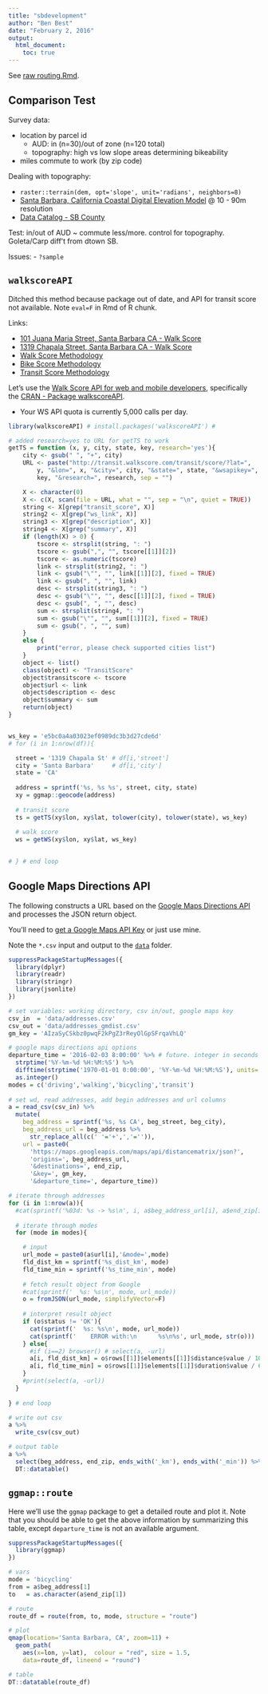 ```yaml
---
title: "sbdevelopment"
author: "Ben Best"
date: "February 2, 2016"
output:
  html_document:
    toc: true
---
```


See [raw routing.Rmd](https://raw.githubusercontent.com/bbest/sbdev/gh-pages/routing.Rmd).

## Comparison Test

Survey data:

- location by parcel id
    - AUD: in (n=30)/out of zone (n=120 total)
    - topography: high vs low slope areas determining bikeability
- miles commute to work (by zip code)

Dealing with topography:

- `raster::terrain(dem, opt='slope', unit='radians', neighbors=8)`
- [Santa Barbara, California Coastal Digital Elevation Model](http://www.ngdc.noaa.gov/docucomp/page?xml=NOAA/NESDIS/NGDC/MGG/DEM/iso/xml/603.xml&view=getDataView&header=none) @ 10 - 90m resolution
- [Data Catalog - SB County](http://cosb.countyofsb.org/gis/default.aspx?id=2802)



Test: in/out of AUD ~ commute less/more. control for topography. Goleta/Carp diff't from dtown SB.

Issues:
- `?sample`

## `walkscoreAPI`

Ditched this method because package out of date, and API for transit score not available. Note `eval=F` in Rmd of R chunk.

Links:

* [101 Juana Maria Street, Santa Barbara CA - Walk Score](https://www.walkscore.com/score/101-juana-maria-st-santa-barbara-ca-93103)
* [1319 Chapala Street, Santa Barbara CA - Walk Score](https://www.walkscore.com/score/1319-chapala-st-santa-barbara-ca-93101)
* [Walk Score Methodology](https://www.walkscore.com/methodology.shtml)
* [Bike Score Methodology](https://www.walkscore.com/bike-score-methodology.shtml)
* [Transit Score Methodology](https://www.walkscore.com/transit-score-methodology.shtml)

Let's use the [Walk Score API for web and mobile developers](https://www.walkscore.com/professional/api.php), specifically the [CRAN - Package walkscoreAPI](https://cran.r-project.org/web/packages/walkscoreAPI/).

- Your WS API quota is currently 5,000 calls per day.

```r
library(walkscoreAPI) # install.packages('walkscoreAPI') # 

# added research=yes to URL for getTS to work
getTS = function (x, y, city, state, key, research='yes'){
    city <- gsub(" ", "+", city)
    URL <- paste("http://transit.walkscore.com/transit/score/?lat=", 
        y, "&lon=", x, "&city=", city, "&state=", state, "&wsapikey=", 
        key, "&research=", research, sep = "")

    X <- character(0)
    X <- c(X, scan(file = URL, what = "", sep = "\n", quiet = TRUE))
    string <- X[grep("transit_score", X)]
    string2 <- X[grep("ws_link", X)]
    string3 <- X[grep("description", X)]
    string4 <- X[grep("summary", X)]
    if (length(X) > 0) {
        tscore <- strsplit(string, ": ")
        tscore <- gsub(",", "", tscore[[1]][2])
        tscore <- as.numeric(tscore)
        link <- strsplit(string2, ": ")
        link <- gsub("\"", "", link[[1]][2], fixed = TRUE)
        link <- gsub(", ", "", link)
        desc <- strsplit(string3, ": ")
        desc <- gsub("\"", "", desc[[1]][2], fixed = TRUE)
        desc <- gsub(", ", "", desc)
        sum <- strsplit(string4, ": ")
        sum <- gsub("\"", "", sum[[1]][2], fixed = TRUE)
        sum <- gsub(", ", "", sum)
    }
    else {
        print("error, please check supported cities list")
    }
    object <- list()
    class(object) <- "TransitScore"
    object$transitscore <- tscore
    object$url <- link
    object$description <- desc
    object$summary <- sum
    return(object)
}


ws_key = 'e5bc0a4a03023ef0989dc3b3d27cde6d'
# for (i in 1:nrow(df)){ 

  street = '1319 Chapala St' # df[i,'street']
  city = 'Santa Barbara'     # df[i,'city']
  state = 'CA'
  
  address = sprintf('%s, %s %s', street, city, state)
  xy = ggmap::geocode(address)
  
  # transit score
  ts = getTS(xy$lon, xy$lat, tolower(city), tolower(state), ws_key)
  
  # walk score
  ws = getWS(xy$lon, xy$lat, ws_key)
  

# } # end loop
```

## Google Maps Directions API

The following constructs a URL based on the [Google Maps Directions API](https://developers.google.com/maps/documentation/directions/intro#TravelModes) and processes the JSON return object.

You'll need to [get a Google Maps API Key](https://developers.google.com/maps/documentation/distance-matrix/get-api-key#key) or just use mine.

Note the `*.csv` input and output to the [`data`](https://github.com/bbest/sbdev/tree/gh-pages/data) folder.

```r
suppressPackageStartupMessages({
  library(dplyr)
  library(readr)
  library(stringr)
  library(jsonlite)
})

# set variables: working directory, csv in/out, google maps key
csv_in  = 'data/addresses.csv'
csv_out = 'data/addresses_gmdist.csv'
gm_key = 'AIzaSyCSkbz0pwqF2kPgZ3rReyOlGpSFrqaVhLQ'

# google maps directions api options
departure_time = '2016-02-03 8:00:00' %>% # future. integer in seconds since midnight, January 1, 1970 UTC
  strptime('%Y-%m-%d %H:%M:%S') %>% 
  difftime(strptime('1970-01-01 0:00:00', '%Y-%m-%d %H:%M:%S'), units='secs') %>%
  as.integer()
modes = c('driving','walking','bicycling','transit')
  
# set wd, read addresses, add begin addresses and url columns
a = read_csv(csv_in) %>%
  mutate(
    beg_address = sprintf('%s, %s CA', beg_street, beg_city),
    beg_address_url = beg_address %>%
      str_replace_all(c(' '='+',','='')),
    url = paste0(
      'https://maps.googleapis.com/maps/api/distancematrix/json?',
      'origins=', beg_address_url,
      '&destinations=', end_zip,
      '&key=', gm_key,
      '&departure_time=', departure_time))

# iterate through addresses
for (i in 1:nrow(a)){ 
  #cat(sprintf('%03d: %s -> %s\n', i, a$beg_address_url[i], a$end_zip[i]))
  
  # iterate through modes
  for (mode in modes){

    # input
    url_mode = paste0(a$url[i],'&mode=',mode)
    fld_dist_km = sprintf('%s_dist_km', mode)
    fld_time_min = sprintf('%s_time_min', mode)
    
    # fetch result object from Google
    #cat(sprintf('  %s: %s\n', mode, url_mode))
    o = fromJSON(url_mode, simplifyVector=F)
    
    # interpret result object
    if (o$status != 'OK'){
      cat(sprintf('  %s: %s\n', mode, url_mode))
      cat(sprintf('    ERROR with:\n      %s\n%s', url_mode, str(o)))
    } else{
      #if (i==2) browser() # select(a, -url)
      a[i, fld_dist_km] = o$rows[[1]]$elements[[1]]$distance$value / 1000
      a[i, fld_time_min] = o$rows[[1]]$elements[[1]]$duration$value / 60
    }
    #print(select(a, -url))
  }
  
} # end loop

# write out csv
a %>%
  write_csv(csv_out)

# output table
a %>% 
  select(beg_address, end_zip, ends_with('_km'), ends_with('_min')) %>%
  DT::datatable()
```

## `ggmap::route`

Here we'll use the `ggmap` package to get a detailed route and plot it. Note that you should be able to get the above information by summarizing this table, except `departure_time` is not an available argument.

```r
suppressPackageStartupMessages({
  library(ggmap)
})

# vars
mode = 'bicycling'
from = a$beg_address[1]
to   = as.character(a$end_zip[1])

# route
route_df = route(from, to, mode, structure = "route")

# plot
qmap(location='Santa Barbara, CA', zoom=11) +
  geom_path(
    aes(x=lon, y=lat),  colour = "red", size = 1.5,
    data=route_df, lineend = "round")

# table
DT::datatable(route_df)
```
